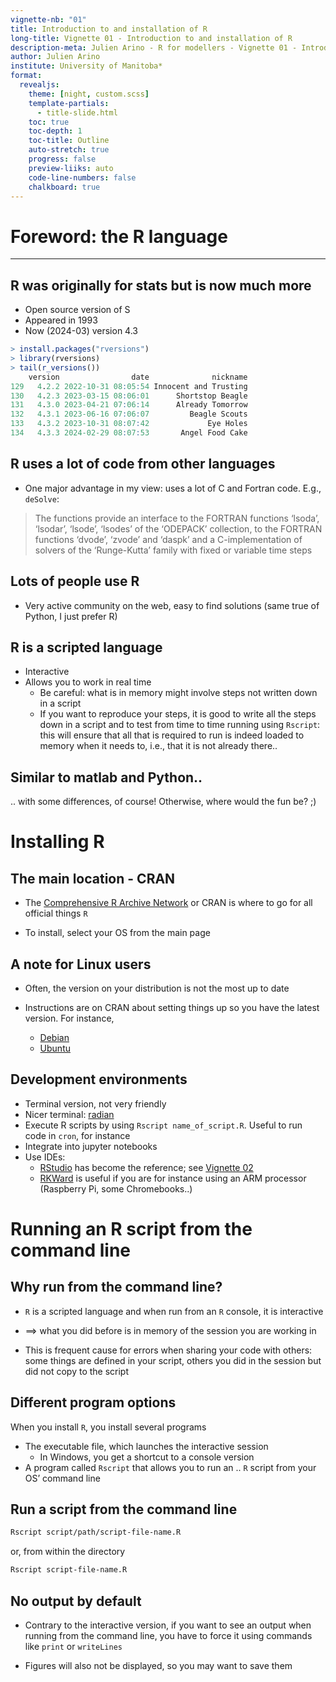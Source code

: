 ---
vignette-nb: "01"
title: Introduction to and installation of R
long-title: Vignette 01 - Introduction to and installation of R
description-meta: Julien Arino - R for modellers - Vignette 01 - Introduction to and installation of R
author: Julien Arino
institute: University of Manitoba*
format: 
  revealjs:
    theme: [night, custom.scss]    
    template-partials:
      - title-slide.html
    toc: true
    toc-depth: 1
    toc-title: Outline
    auto-stretch: true
    progress: false
    preview-liiks: auto
    code-line-numbers: false
    chalkboard: true
---

# Foreword: the R language {.r-fit-text}

---

## [R was originally for stats but is now much more]{.r-fit-text}

- Open source version of S
- Appeared in 1993
- Now (2024-03) version 4.3

```{.r}
> install.packages("rversions")
> library(rversions)
> tail(r_versions())
    version                date              nickname
129   4.2.2 2022-10-31 08:05:54 Innocent and Trusting
130   4.2.3 2023-03-15 08:06:01      Shortstop Beagle
131   4.3.0 2023-04-21 07:06:14      Already Tomorrow
132   4.3.1 2023-06-16 07:06:07         Beagle Scouts
133   4.3.2 2023-10-31 08:07:42             Eye Holes
134   4.3.3 2024-02-29 08:07:53       Angel Food Cake
```

## [R uses a lot of code from other languages]{.r-fit-text}

- One major advantage in my view: uses a lot of C and Fortran code. E.g., `deSolve`:

> The functions provide an interface to the FORTRAN functions 'lsoda', 'lsodar', 'lsode', 'lsodes' of the 'ODEPACK' collection, to the FORTRAN functions 'dvode', 'zvode' and 'daspk' and a C-implementation of solvers of the 'Runge-Kutta' family with fixed or variable time steps

## Lots of people use R

- Very active community on the web, easy to find solutions (same true of Python, I just prefer R)

## R is a scripted language

- Interactive
- Allows you to work in real time
    - Be careful: what is in memory might involve steps not written down in a script
    - If you want to reproduce your steps, it is good to write all the steps down in a script and to test from time to time running using `Rscript`: this will ensure that all that is required to run is indeed loaded to memory when it needs to, i.e., that it is not already there..

## Similar to matlab and Python..

.. with some differences, of course! Otherwise, where would the fun be? ;)

# Installing R

## The main location - CRAN

- The [Comprehensive R Archive Network](https://cran.r-project.org/) or CRAN is where to go for all official things `R`

- To install, select your OS from the main page

## A note for Linux users

- Often, the version on your distribution is not the most up to date

- Instructions are on CRAN about setting things up so you have the latest version. For instance,

  - [Debian](https://cran.r-project.org/bin/linux/debian/#secure-apt)
  - [Ubuntu](https://cran.r-project.org/bin/linux/ubuntu/)

## Development environments

- Terminal version, not very friendly
- Nicer terminal: [radian](https://github.com/randy3k/radian)
- Execute R scripts by using `Rscript name_of_script.R`. Useful to run code in `cron`, for instance
- Integrate into jupyter notebooks
- Use IDEs:
    - [RStudio](https://posit.co/download/rstudio-desktop/) has become the reference; see [Vignette 02](https://julien-arino.github.io/R-for-modellers/SLIDES/vignette-02-Rstudio-and-friends.html)
    - [RKWard](https://rkward.kde.org/) is useful if you are for instance using an ARM processor (Raspberry Pi, some Chromebooks..)

# Running an R script from the command line


## [Why run from the command line?]{.r-fit-text}

- `R` is a scripted language and when run from an `R` console, it is interactive

- $\implies$ what you did before is in memory of the session you are working in

- This is frequent cause for errors when sharing your code with others: some things are defined in your script, others you did in the session but did not copy to the script

## Different program options

When you install `R`, you install several programs

- The executable file, which launches the interactive session
  - In Windows, you get a shortcut to a console version
- A program called `Rscript` that allows you to run an .. `R` script from your OS' command line

## [Run a script from the command line]{.r-fit-text}

```{.bash}
Rscript script/path/script-file-name.R
```
or, from within the directory
```{.bash}
Rscript script-file-name.R
```

## No output by default

- Contrary to the interactive version, if you want to see an output when running from the command line, you have to force it using commands like `print` or `writeLines`

- Figures will also not be displayed, so you may want to save them